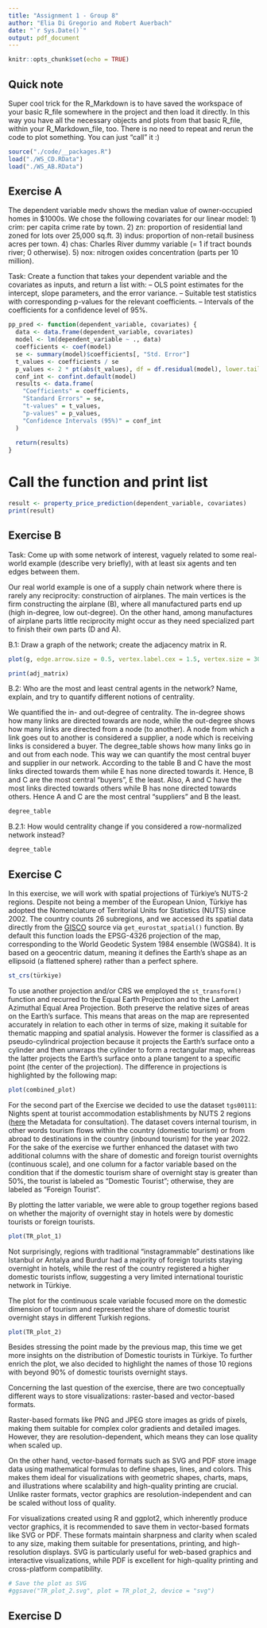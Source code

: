 ```yaml
---
title: "Assignment 1 - Group 8"
author: "Elia Di Gregorio and Robert Auerbach"
date: "`r Sys.Date()`"
output: pdf_document
---
```


```r
knitr::opts_chunk$set(echo = TRUE)
```

## Quick note

Super cool trick for the R_Markdown is to have saved the workspace of your basic R_file somewhere in the project and then load it directly. In this way you have all the necessary objects and plots from that basic R_file, within your R_Markdown_file, too. There is no need to repeat and rerun the code to plot something. You can just "call" it :)

```r
source("./code/__packages.R")
load("./WS_CD.RData")
load("./WS_AB.RData")
```

## Exercise A
The dependent variable medv shows the median value of owner-occupied homes in $1000s.
We chose the following covariates for our linear model:
1) crim: per capita crime rate by town.
2) zn: proportion of residential land zoned for lots over 25,000 sq.ft.
3) indus: proportion of non-retail business acres per town.
4) chas: Charles River dummy variable (= 1 if tract bounds river; 0 otherwise).
5) nox: nitrogen oxides concentration (parts per 10 million).

Task: Create a function that takes your dependent variable and the covariates as inputs,
and return a list with:
– OLS point estimates for the intercept, slope parameters, and the error variance.
– Suitable test statistics with corresponding p-values for the relevant coefficients.
– Intervals of the coefficients for a confidence level of 95%.
```r
pp_pred <- function(dependent_variable, covariates) {
  data <- data.frame(dependent_variable, covariates)
  model <- lm(dependent_variable ~ ., data)
  coefficients <- coef(model)
  se <- summary(model)$coefficients[, "Std. Error"]
  t_values <- coefficients / se
  p_values <- 2 * pt(abs(t_values), df = df.residual(model), lower.tail = FALSE)
  conf_int <- confint.default(model)
  results <- data.frame(
    "Coefficients" = coefficients,
    "Standard Errors" = se,
    "t-values" = t_values,
    "p-values" = p_values,
    "Confidence Intervals (95%)" = conf_int
  )
  
  return(results)
}
```

# Call the function and print list
```r
result <- property_price_prediction(dependent_variable, covariates)
print(result)
```

## Exercise B

Task: Come up with some network of interest, vaguely related to some real-world example
(describe very briefly), with at least six agents and ten edges between them.

Our real world example is one of a supply chain network where there is rarely any reciprocity: construction of airplanes. The main vertices is the firm constructing the airplane (B), where all manufactured parts end up (high in-degree, low out-degree). On the other hand, among manufactures of airplane parts little reciprocity might occur as they need specialized part to finish their own parts (D and A).

B.1: Draw a graph of the network; create the adjacency matrix in R.
```r
plot(g, edge.arrow.size = 0.5, vertex.label.cex = 1.5, vertex.size = 30)

print(adj_matrix)
```

B.2: Who are the most and least central agents in the network? Name, explain, and try
to quantify different notions of centrality.

We quantified the in- and out-degree of centrality. The in-degree shows how many links are directed towards are node, while the out-degree shows how many links are directed from a node (to another). A node from which a link goes out to another is considered a supplier, a node which is receiving links is considered a buyer.
The degree_table shows how many links go in and out from each node. This way we can quantify the most central buyer and supplier in our network.
According to the table B and C have the most links directed towards them while E has none directed towards it. Hence, B and C are the most central "buyers", E the least.
Also, A and C have the most links directed towards others while B has none directed towards others. Hence A and C are the most central "suppliers" and B the least.

```r
degree_table
```

B.2.1: How would centrality change if you considered a row-normalized network instead?


```r
degree_table
```

## Exercise C

In this exercise, we will work with spatial projections of Türkiye's NUTS-2 regions. Despite not being a member of the European Union, Türkiye has adopted the Nomenclature of Territorial Units for Statistics (NUTS) since 2002. The country counts 26 subregions, and we accessed its spatial data directly from the [GISCO](https://ec.europa.eu/eurostat/web/gisco/geodata/reference-data/administrative-units-statistical-units/nuts) source via `get_eurostat_spatial()` function. By default this function loads the EPSG-4326 projection of the map, corresponding to the World Geodetic System 1984 ensemble (WGS84). It is based on a geocentric datum, meaning it defines the Earth's shape as an ellipsoid (a flattened sphere) rather than a perfect sphere.

```r
st_crs(türkiye)
```
To use another projection and/or CRS we employed the `st_transform()` function and recurred to the Equal Earth Projection and to the Lambert Azimuthal Equal Area Projection. Both preserve the relative sizes of areas on the Earth's surface. This means that areas on the map are represented accurately in relation to each other in terms of size, making it suitable for thematic mapping and spatial analysis. However the former is classified as a pseudo-cylindrical projection because it projects the Earth's surface onto a cylinder and then unwraps the cylinder to form a rectangular map, whereas the latter projects the Earth's surface onto a plane tangent to a specific point (the center of the projection).
The difference in projections is highlighted by the following map:

```r
plot(combined_plot)
```
For the second part of the Exercise we decided to use the dataset `tgs00111`: Nights spent at tourist accommodation establishments by NUTS 2 regions ([here](<https://ec.europa.eu/eurostat/cache/metadata/en/tour_occ_esms.htm) the Metadata for consultation). The dataset covers internal tourism, in other words tourism flows within the country (domestic tourism) or from abroad to destinations in the country (inbound tourism) for the year 2022. For the sake of the exercise we further enhanced the dataset with two additional columns with the share of domestic and foreign tourist overnights (continuous scale), and one column for a factor variable based on the condition that if the domestic tourism share of overnight stay is greater than 50%, the tourist is labeled as "Domestic Tourist"; otherwise, they are labeled as "Foreign Tourist".

By plotting the latter variable, we were able to group together regions based on whether the majority of overnight stay in hotels were by domestic tourists or foreign tourists.

```r
plot(TR_plot_1)
```
Not surprisingly, regions with traditional "instagrammable" destinations like Istanbul or Antalya and Burdur had a majority of foreign tourists staying overnight in hotels, while the rest of the country registered a higher domestic tourists inflow, suggesting a very limited international touristic network in Türkiye.

The plot for the continuous scale variable focused more on the domestic dimension of tourism and represented the share of domestic tourist overnight stays in different Turkish regions.

```r
plot(TR_plot_2)
```
Besides stressing the point made by the previous map, this time we get more insights on the distribution of Domestic tourists in Türkiye. To further enrich the plot, we also decided to highlight the names of those 10 regions with beyond 90% of domestic tourists overnight stays.

Concerning the last question of the exercise, there are two conceptually different ways to store visualizations: raster-based and vector-based formats. 

Raster-based formats like PNG and JPEG store images as grids of pixels, making them suitable for complex color gradients and detailed images. However, they are resolution-dependent, which means they can lose quality when scaled up.

On the other hand, vector-based formats such as SVG and PDF store image data using mathematical formulas to define shapes, lines, and colors. This makes them ideal for visualizations with geometric shapes, charts, maps, and illustrations where scalability and high-quality printing are crucial. Unlike raster formats, vector graphics are resolution-independent and can be scaled without loss of quality.

For visualizations created using R and ggplot2, which inherently produce vector graphics, it is recommended to save them in vector-based formats like SVG or PDF. These formats maintain sharpness and clarity when scaled to any size, making them suitable for presentations, printing, and high-resolution displays. SVG is particularly useful for web-based graphics and interactive visualizations, while PDF is excellent for high-quality printing and cross-platform compatibility.

```r
# Save the plot as SVG
#ggsave("TR_plot_2.svg", plot = TR_plot_2, device = "svg")
```

## Exercise D
